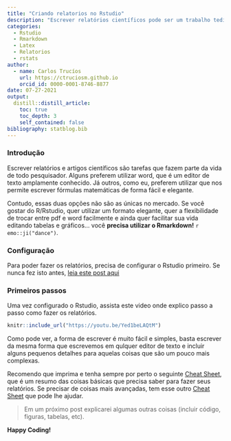 ```yaml
---
title: "Criando relatorios no Rstudio"
description: "Escrever relatórios científicos pode ser um trabalho tedioso, mas existem formas que deixam o trabalho um pouco mais prazeroso. Uma delas é o Rmarkdown, que nos ajuda a escrever relatórios de forma fácil e com uma apresentação mais profissional (além de permitir incluir código, figuras e tabelas diretamente do R).  Neste post explicarei os primeiros passos para fazer relatórios com o Rstudio."
categories:
  - Rstudio
  - Rmarkdown
  - Latex
  - Relatorios
  - rstats
author:
  - name: Carlos Trucíos
    url: https://ctruciosm.github.io
    orcid_id: 0000-0001-8746-8877
date: 07-27-2021
output:
  distill::distill_article:
    toc: true
    toc_depth: 3
    self_contained: false
bibliography: statblog.bib
---
```



### Introdução

Escrever relatórios e artigos científicos são tarefas que fazem parte da vida de todo pesquisador. Alguns preferem utilizar word, que é um editor de texto amplamente conhecido.  Já outros, como eu, preferem utilizar \LaTex que nos permite escrever fórmulas matemáticas de forma fácil e elegante.

Contudo, essas duas opções não são as únicas no mercado. Se você gostar do R/Rstudio, quer utilizar um formato elegante, quer a flexibilidade de trocar entre pdf e word facilmente e ainda quer facilitar sua vida editando tabelas e gráficos... você **precisa utilizar o Rmarkdown!** `r emo::ji("dance")`.

### Configuração

Para poder fazer os relatórios, precisa de configurar o Rstudio primeiro. Se nunca fez isto antes, [leia este post aqui](https://ctruciosm.github.io/posts/2021-05-01-configurando-rstudio-para-usar-o-rmarkdown/)

### Primeiros passos

Uma vez configurado o Rstudio, assista este video onde explico passo a passo como fazer os relatórios.


```r
knitr::include_url("https://youtu.be/Yed1beLAQtM")
```



Como pode ver, a forma de escrever é muito fácil e simples, basta escrever da mesma forma que escrevemos em qulquer editor de texto e incluir alguns pequenos detalhes para aquelas coisas que são um pouco mais complexas.


Recomendo que imprima e tenha sempre por perto o seguinte [Cheat Sheet](https://www.rstudio.com/wp-content/uploads/2015/02/rmarkdown-cheatsheet.pdf), que é um resumo das coisas básicas que precisa saber para fazer seus relatórios. Se precisar de coisas mais avançadas, tem esse outro [Cheat Sheet](https://www.maths.usyd.edu.au/u/UG/SM/STAT3022/r/current/Misc/rmarkdown-cheatsheet1.pdf) que pode lhe ajudar. 

> Em um próximo post explicarei algumas outras coisas (incluir código, figuras, tabelas, etc).


**Happy Coding!**





